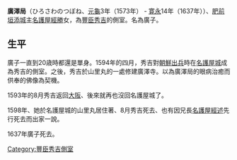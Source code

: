 {{Unreferenced |time=2010-09-26T15:50:24+00:00 }}
'''廣澤局'''（ひろさわのつぼね、[[元龜|元龜]]3年（1573年） - [[寛永|寛永]]14年（1637年））、[[肥前|肥前]][[垣添城|垣添城]]主[[名護屋經勝|名護屋經勝]]女，為[[豐臣秀吉|豐臣秀吉]]的側室。名為廣子。

== 生平 ==
廣子一直到20歳時都還是單身。1594年的四月，秀吉對[[朝鮮出兵|朝鮮出兵]]時在[[名護屋城|名護屋城]]成為秀吉的側室。之後，秀吉於山里丸的一處修建廣澤寺。以為廣澤局的眼病治癒而供奉的佛像為契機。

1593年的8月秀吉返回[[大阪市|大阪]]、後來就再也沒回名護屋城了。

1598年、她於名護屋城的山里丸居住著、8月秀吉死去、也有因兄長[[名護屋經述|名護屋經述]]先行死去而出家一說。

1637年廣子死去。

{{日本歷史小作品}}
[[Category:豐臣秀吉側室|Category:豐臣秀吉側室]]
